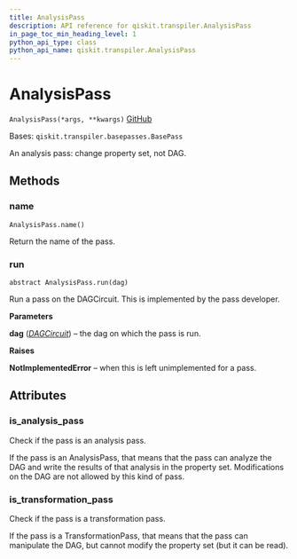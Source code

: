 ```yaml
---
title: AnalysisPass
description: API reference for qiskit.transpiler.AnalysisPass
in_page_toc_min_heading_level: 1
python_api_type: class
python_api_name: qiskit.transpiler.AnalysisPass
---
```


# AnalysisPass

<span id="qiskit.transpiler.AnalysisPass" />

`AnalysisPass(*args, **kwargs)` [GitHub](https://github.com/qiskit/qiskit/tree/stable/0.18/qiskit/transpiler/basepasses.py "view source code")

Bases: `qiskit.transpiler.basepasses.BasePass`

An analysis pass: change property set, not DAG.

## Methods

### name

<span id="qiskit.transpiler.AnalysisPass.name" />

`AnalysisPass.name()`

Return the name of the pass.

### run

<span id="qiskit.transpiler.AnalysisPass.run" />

`abstract AnalysisPass.run(dag)`

Run a pass on the DAGCircuit. This is implemented by the pass developer.

**Parameters**

**dag** ([*DAGCircuit*](qiskit.dagcircuit.DAGCircuit "qiskit.dagcircuit.DAGCircuit")) – the dag on which the pass is run.

**Raises**

**NotImplementedError** – when this is left unimplemented for a pass.

## Attributes

<span id="qiskit.transpiler.AnalysisPass.is_analysis_pass" />

### is\_analysis\_pass

Check if the pass is an analysis pass.

If the pass is an AnalysisPass, that means that the pass can analyze the DAG and write the results of that analysis in the property set. Modifications on the DAG are not allowed by this kind of pass.

<span id="qiskit.transpiler.AnalysisPass.is_transformation_pass" />

### is\_transformation\_pass

Check if the pass is a transformation pass.

If the pass is a TransformationPass, that means that the pass can manipulate the DAG, but cannot modify the property set (but it can be read).

